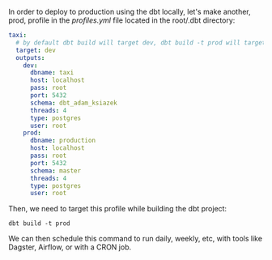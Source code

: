 In order to deploy to production using the dbt locally, let's make another, prod, profile in the *profiles.yml* file located in the root/.dbt directory:
```yml profiles.yml
taxi:
  # by default dbt build will target dev, dbt build -t prod will target prod
  target: dev
  outputs:
    dev:
      dbname: taxi
      host: localhost
      pass: root
      port: 5432
      schema: dbt_adam_ksiazek
      threads: 4
      type: postgres
      user: root
    prod:
      dbname: production
      host: localhost
      pass: root
      port: 5432
      schema: master
      threads: 4
      type: postgres
      user: root
```

Then, we need to target this profile while building the dbt project:
```code terminal
dbt build -t prod
```

We can then schedule this command to run daily, weekly, etc, with tools like Dagster, Airflow, or with a CRON job.